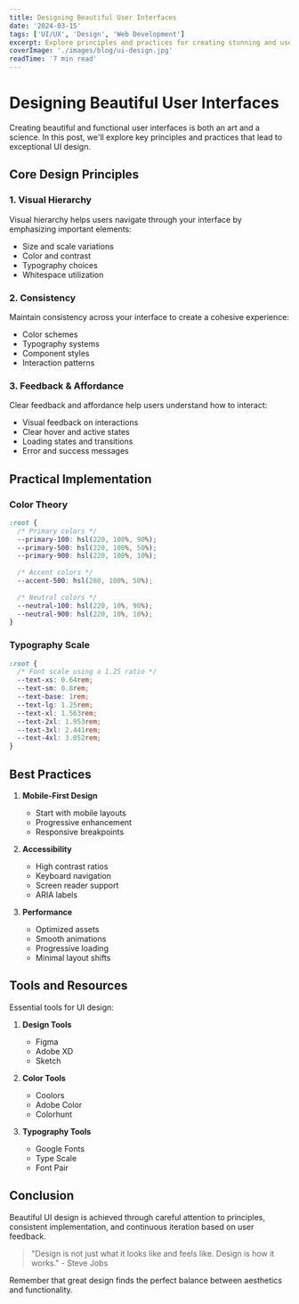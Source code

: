 ```yaml
---
title: Designing Beautiful User Interfaces
date: '2024-03-15'
tags: ['UI/UX', 'Design', 'Web Development']
excerpt: Explore principles and practices for creating stunning and user-friendly interfaces.
coverImage: './images/blog/ui-design.jpg'
readTime: '7 min read'
---
```


# Designing Beautiful User Interfaces

Creating beautiful and functional user interfaces is both an art and a science. In this post, we'll explore key principles and practices that lead to exceptional UI design.

## Core Design Principles

### 1. Visual Hierarchy

Visual hierarchy helps users navigate through your interface by emphasizing important elements:

- Size and scale variations
- Color and contrast
- Typography choices
- Whitespace utilization

### 2. Consistency

Maintain consistency across your interface to create a cohesive experience:

- Color schemes
- Typography systems
- Component styles
- Interaction patterns

### 3. Feedback & Affordance

Clear feedback and affordance help users understand how to interact:

- Visual feedback on interactions
- Clear hover and active states
- Loading states and transitions
- Error and success messages

## Practical Implementation

### Color Theory

```css
:root {
  /* Primary colors */
  --primary-100: hsl(220, 100%, 90%);
  --primary-500: hsl(220, 100%, 50%);
  --primary-900: hsl(220, 100%, 10%);
  
  /* Accent colors */
  --accent-500: hsl(280, 100%, 50%);
  
  /* Neutral colors */
  --neutral-100: hsl(220, 10%, 90%);
  --neutral-900: hsl(220, 10%, 10%);
}
```

### Typography Scale

```css
:root {
  /* Font scale using a 1.25 ratio */
  --text-xs: 0.64rem;
  --text-sm: 0.8rem;
  --text-base: 1rem;
  --text-lg: 1.25rem;
  --text-xl: 1.563rem;
  --text-2xl: 1.953rem;
  --text-3xl: 2.441rem;
  --text-4xl: 3.052rem;
}
```

## Best Practices

1. **Mobile-First Design**
   - Start with mobile layouts
   - Progressive enhancement
   - Responsive breakpoints

2. **Accessibility**
   - High contrast ratios
   - Keyboard navigation
   - Screen reader support
   - ARIA labels

3. **Performance**
   - Optimized assets
   - Smooth animations
   - Progressive loading
   - Minimal layout shifts

## Tools and Resources

Essential tools for UI design:

1. **Design Tools**
   - Figma
   - Adobe XD
   - Sketch

2. **Color Tools**
   - Coolors
   - Adobe Color
   - Colorhunt

3. **Typography Tools**
   - Google Fonts
   - Type Scale
   - Font Pair

## Conclusion

Beautiful UI design is achieved through careful attention to principles, consistent implementation, and continuous iteration based on user feedback.

> "Design is not just what it looks like and feels like. Design is how it works." - Steve Jobs

Remember that great design finds the perfect balance between aesthetics and functionality. 